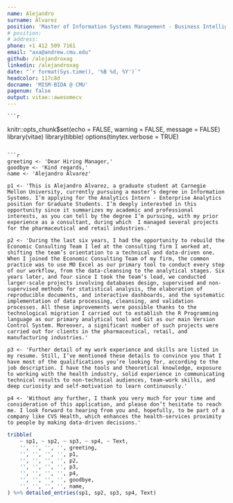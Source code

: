 ```yaml
---
name: Alejandro
surname: Álvarez
position: 'Master of Information Systems Management - Business Intelligence & Data Analytics @ Carnegie Mellon University'
# position:
# address:
phone: +1 412 509 7161
email: "axa@andrew.cmu.edu"
github: /alejandroxag
linkedin: /alejandroxag
date: "`r format(Sys.time(), '%B %d, %Y')`"
headcolor: 117c8d
docname: 'MISM-BIDA @ CMU'
pagenum: false
output: vitae::awesomecv
---
```


    ```r

knitr::opts_chunk$set(echo = FALSE, warning = FALSE, message = FALSE)
library(vitae)
library(tibble)
options(tinytex.verbose = TRUE)

```

```r
greeting <- 'Dear Hiring Manager,'
goodbye <- 'Kind regards,'
name <- 'Alejandro Álvarez'

p1 <- 'This is Alejandro Alvarez, a graduate student at Carnegie Mellon University, currently pursuing a master’s degree in Information Systems. I’m applying for the Analytics Intern - Enterprise Analytics position for Graduate Students. I’m deeply interested in this opportunity since it summarizes my academic and professional interests, as you can tell by the degree I’m pursuing, with my prior experience as a consultant, during which  I managed several projects for the pharmaceutical and retail industries.'

p2 <- 'During the last six years, I had the opportunity to rebuild the Economic Consulting Team I led at the consulting firm I worked at, shifting the team’s orientation to a technical and data-driven one. When I joined the Economic Consulting Team of my firm, the common practice was to use MO Excel as our primary tool to conduct every step of our workflow, from the data-cleansing to the analytical stages. Six years later, and four since I took the team’s lead, we conducted larger-scale projects involving databases design, supervised and non-supervised methods for statistical analysis, the elaboration of reproducible documents, and interactive dashboards, and the systematic implementation of data processing, cleansing, and validation processes. All these improvements were possible thanks to the technological migration I carried out to establish the R Programming language as our primary analytical tool and Git as our main Version Control System. Moreover, a significant number of such projects were carried out for clients in the pharmaceutical, retail, and manufacturing industries.'

p3 <- 'Further detail of my work experience and skills are listed in my resume. Still, I’ve mentioned these details to convince you that I have most of the qualifications you’re looking for, according to the job description. I have the tools and theoretical knowledge, exposure to working with the health industry, solid experience in communicating technical results to non-technical audiences, team-work skills, and deep curiosity and self-motivation to learn continuously.'

p4 <- 'Without any further, I thank you very much for your time and consideration of this application, and please don’t hesitate to reach me. I look forward to hearing from you and, hopefully, to be part of a company like CVS Health, which enhances the health-services proximity to people by making data-driven decisions.'

```


```r
tribble(
    ~ sp1, ~ sp2, ~ sp3, ~ sp4, ~ Text,
    '', '', '', '', greeting,
    '', '', '', '', p1,
    '', '', '', '', p2,
    '', '', '', '', p3,
    '', '', '', '', p4,
    '', '', '', '', goodbye,
    '', '', '', '', name,
) %>% detailed_entries(sp1, sp2, sp3, sp4, Text)
```


